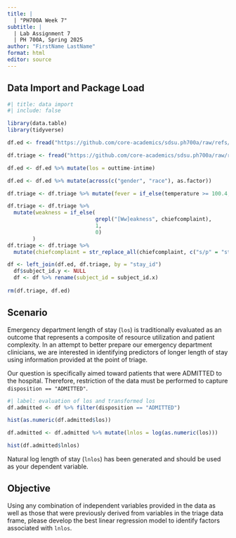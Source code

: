 ```yaml
---
title: |
  | "PH700A Week 7"
subtitle: |
  | Lab Assignment 7
  | PH 700A, Spring 2025
author: "FirstName LastName"
format: html
editor: source
---
```


## Data Import and Package Load
```r
#| title: data import
#| include: false

library(data.table)
library(tidyverse)

df.ed <- fread("https://github.com/core-academics/sdsu.ph700a/raw/refs/heads/main/data/mimic4ed/edstays.csv.gz")

df.triage <- fread("https://github.com/core-academics/sdsu.ph700a/raw/refs/heads/main/data/mimic4ed/triage.csv.gz")

df.ed <- df.ed %>% mutate(los = outtime-intime)

df.ed <- df.ed %>% mutate(across(c("gender", "race"), as.factor))

df.triage <- df.triage %>% mutate(fever = if_else(temperature >= 100.4, 1, 0))

df.triage <- df.triage %>%
  mutate(weakness = if_else(
                            grepl("[Ww]eakness", chiefcomplaint),
                            1,
                            0)
        )
df.triage <- df.triage %>%
  mutate(chiefcomplaint = str_replace_all(chiefcomplaint, c("s/p" = "status post", "S/P" = "status post")))

df <- left_join(df.ed, df.triage, by = "stay_id")
  df$subject_id.y <- NULL
  df <- df %>% rename(subject_id = subject_id.x)
  
rm(df.triage, df.ed)
```

## Scenario

Emergency department length of stay (`los`) is traditionally evaluated as an outcome that represents a composite of resource utilization and patient complexity. In an attempt to better prepare our emergency department clinicians, we are interested in identifying predictors of longer length of stay using information provided at the point of triage.

Our question is specifically aimed toward patients that were ADMITTED to the hospital. Therefore, restriction of the data must be performed to  capture `disposition == "ADMITTED"`.

```r
#| label: evaluation of los and transformed los
df.admitted <- df %>% filter(disposition == "ADMITTED")

hist(as.numeric(df.admitted$los))

df.admitted <- df.admitted %>% mutate(lnlos = log(as.numeric(los)))

hist(df.admitted$lnlos)
```

Natural log length of stay (`lnlos`) has been generated and should be used as your dependent variable.

## Objective

Using any combination of independent variables provided in the data as well as those that were previously derived from variables in the triage data frame, please develop the best linear regression model to identify factors associated with `lnlos`.